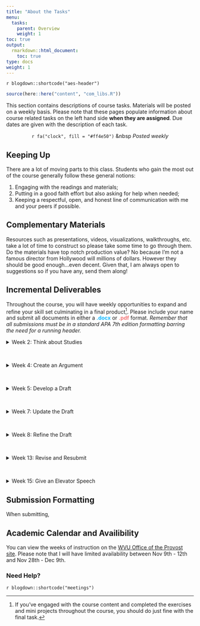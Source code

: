 ```yaml
---
title: "About the Tasks"
menu:
  tasks:
    parent: Overview
    weight: 1
toc: true
output:
  rmarkdown::html_document:
    toc: true
type: docs
weight: 1
---
```


`r blogdown::shortcode("aes-header")`

```r
source(here::here("content", "com_libs.R"))
```

This section contains descriptions of course tasks. Materials will be posted on a weekly basis. Please note that these pages populate information about course related tasks on the left hand side **when they are assigned**. Due dates are given with the description of each task.

<center>
`r fa("clock", fill = "#ff4e50")` &nbsp <i>Posted weekly</i> 
</center>

## Keeping Up

There are a lot of moving parts to this class. Students who gain the most out of the course generally follow these general notions:

1. Engaging with the readings and materials;
2. Putting in a good faith effort but also asking for help when needed; 
3. Keeping a respectful, open, and honest line of communication with me and your peers if possible.

## Complementary Materials 

Resources such as presentations, videos, visualizations, walkthroughs, etc. take a lot of time to construct so please take some time to go through them. Do the materials have top notch production value? No because I'm not a famous director from Hollywood will millions of dollars. However they should be good enough...even decent. Given that, I am always open to suggestions so if you have any, send them along!

## Incremental Deliverables

Throughout the course, you will have weekly opportunities to expand and refine your skill set culminating in a final product[^final]. Please include your name and submit all documents in either a <span style="color:#12b8ff;font-weight: bold;">.docx</span> or <span style="color:#f47a7b;font-weight: bold;">.pdf</span> format. *Remember that all submissions must be in a standard APA 7th edition formatting barring the need for a running header.*

<div id="anchorwk2"> 
<details><summary>Week 2: Think about Studies</summary>
<br>
<p>
Provide a table with columns defining at least three research and/or evaluation question or sets of research questions assessing a single concept as well how you could address the problems using quantitative or qualitative approaches or both.
<br>
<br>
<i>Note: Please consider the quantitative or qualitative approaches as separate studies that have no interaction with one another.</i>
</p>
</details>
</div>
<br>

<div id="anchorwk4">
<details><summary>Week 4: Create an Argument</summary>
<br>
<p>
Select one of the questions from your table that you think would be appropriate for mixed methodological research and/or evaluation. Create a logical justification for your idea within 300-500 words.
</p>
</details>
</div>
<br>

<div id="anchorwk6">
<details><summary>Week 5: Develop a Draft</summary>
<br>
<p>
Based on feedback, amend and add to your argument by outlining a likely design and explicitly detailing the mixing process within 750-1000 words.
</p>
</details>
</div>
<br>

<div id="anchorwk8">
<details><summary>Week 7: Update the Draft</summary>
<br>
<p>
Based on feedback, amend and add to your argument by creating a visual of the design detailing the mixing process and adding/expanding on the detailed explanation of individual and mixed analyses within 1500-1750 words. 
</p>
</details>
</div>
<br>

<div id="anchorwk8">
<details><summary>Week 8: Refine the Draft</summary>
<br>
<p>
Based on feedback, amend any needed changes and resubmit for a quick assessment.
</p>
</details>
</div>
<br>

<div id="anchorwk13">
<details><summary>Week 13: Revise and Resubmit</summary>
<br>
<p>
Finalize your paper between 1500 - 2000 words and create a one page infographic summarizing your intended study to accompany teh submission.
</p>
</details>
</div>
<br>

<div id="anchorwk15">
<details><summary>Week 15: Give an Elevator Speech</summary>
<br>
<p>
After reviewing feedback and making any needed corrections, create a short one minute summary describing the research or evaluation question(s), sampling frame, design, methodology, and intended analyses.
</p>
</details>
</div>

[^final]: If you've engaged with the course content and completed the exercises and mini projects throughout the course, you should do just fine with the final task.

## Submission Formatting

When submitting,  

## Academic Calendar and Availibility

You can view the weeks of instruction on the [WVU Office of the Provost site](https://provost.wvu.edu/academic-calendar/weeks-of-instruction). Please note that I will have limited availability between Nov 9th - 12th and Nov 28th - Dec 9th.

### Need Help?

`r blogdown::shortcode("meetings")`
